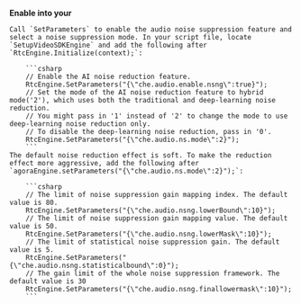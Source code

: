 <PlatformWrapper platform="unity">

**Enable <Vg k="RTEE_NS" /> into your <Vpl k="CLIENT" />**

    Call `SetParameters` to enable the audio noise suppression feature and select a noise suppression mode. In your script file, locate `SetupVideoSDKEngine` and add the following after `RtcEngine.Initialize(context);`:

        ```csharp
        // Enable the AI noise reduction feature.
        RtcEngine.SetParameters("{\"che.audio.enable.nsng\":true}");
        // Set the mode of the AI noise reduction feature to hybrid mode('2'), which uses both the traditional and deep-learning noise reduction. 
        // You might pass in '1' instead of '2' to change the mode to use deep-learning noise reduction only. 
        // To disable the deep-learning noise reduction, pass in '0'.
        RtcEngine.SetParameters("{\"che.audio.ns.mode\":2}");
        ```
    The default noise reduction effect is soft. To make the reduction effect more aggressive, add the following after `agoraEngine.setParameters("{\"che.audio.ns.mode\":2}");`:

        ```csharp
        // The limit of noise suppression gain mapping index. The default value is 80.
        RtcEngine.SetParameters("{\"che.audio.nsng.lowerBound\":10}");
        // The limit of noise suppression gain mapping value. The default value is 50.
        RtcEngine.SetParameters("{\"che.audio.nsng.lowerMask\":10}");
        // The limit of statistical noise suppression gain. The default value is 5.
        RtcEngine.SetParameters("{\"che.audio.nsng.statisticalbound\":0}");
        // The gain limit of the whole noise suppression framework. The default value is 30
        RtcEngine.SetParameters("{\"che.audio.nsng.finallowermask\":10}");
        ```

</PlatformWrapper>
